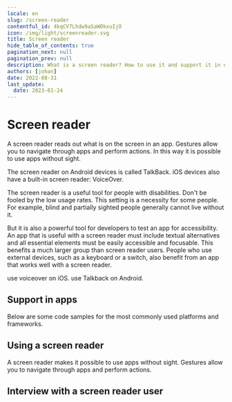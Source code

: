 ```yaml
---
locale: en
slug: /screen-reader
contentful_id: 4kqCV7Lhdw9aSaW0kxuIjO
icon: /img/light/screenreader.svg
title: Screen reader
hide_table_of_contents: true
pagination_next: null
pagination_prev: null
description: What is a screen reader? How to use it and support it in een app.
authors: [johan]
date: 2022-08-31
last_update:
  date: 2023-01-24
---
```


# Screen reader

A screen reader reads out what is on the screen in an app. Gestures allow you to navigate through apps and perform actions. In this way it is possible to use apps without sight.

The screen reader on Android devices is called TalkBack. iOS devices also have a built-in screen reader: VoiceOver.

The screen reader is a useful tool for people with disabilities. Don't be fooled by the low usage rates. This setting is a necessity for some people. For example, blind and partially sighted people generally cannot live without it.

But it is also a powerful tool for developers to test an app for accessibility. An app that is useful with a screen reader must include textual alternatives and all essential elements must be easily accessible and focusable. This benefits a much larger group than screen reader users. People who use external devices, such as a keyboard or a switch, also benefit from an app that works well with a screen reader.

<TwoColumnBlock>
  <LeftColumn>
    <ColumnRow>
      <PercentageBlock
        metrics={[
          { title: 'iOS - voiceover metric', key: 'ios-accessibility_is_voice_over_running-true', isPercentage: true }
        ]}
        linkLabel="More about the screen reader"
        linkUrl="/en/stats/screen-reader">
        use voiceover on iOS.
      </PercentageBlock>
    </ColumnRow>
  </LeftColumn>
  <RightColumn>
    <ColumnRow>
      <PercentageBlock
        metrics={[
          { title: 'Android - talkback metric', key: 'android-accessibility_is_talk_back_enabled-true', isPercentage: true }
        ]}
        linkLabel="More about the screen reader"
        linkUrl="/en/stats/screen-reader">
        use Talkback on Android.
      </PercentageBlock>
    </ColumnRow>
  </RightColumn>
</TwoColumnBlock>

## Support in apps

Below are some code samples for the most commonly used platforms and frameworks.

<CodeSample id="accessibility-label" locale="en"/>

## Using a screen reader

A screen reader makes it possible to use apps without sight. Gestures allow you to navigate through apps and perform actions.

<LinkList title="List of screen reader features" isHighlighted={true}>
  <LinkListItem url="/en/docs/android/features/talkback" title="TalkBack for Android" pageTitle="TalkBack: screen reader for Android" shortDescription="This article provides in-depth information about the TalkBack screen reader for Android." icon="/img/light/screenreader.svg" iconAlt="Screen Reader icon"/>
  <LinkListItem url="/en/docs/ios/features/voiceover" title="VoiceOver for iOS" pageTitle="VoiceOver: screen reader for iOS" shortDescription="This article provides in-depth information about the VoiceOver screen reader on iOS." icon="/img/light/screenreader.svg" iconAlt="Screen Reader icon"/>
</LinkList>

## Interview with a screen reader user

<Quote
  quote="How many hours a day I use my phone? How many hours do you use your eyes?"
  name="Jesse"
  imageSrc="/img/light/Jesse.png"
  alt="Photo Jesse"
  linkLabel="Read the interview with Jesse"
  url="/en/articles/jesse"
/>
